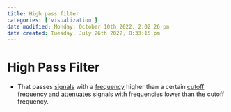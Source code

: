 ```yaml
---
title: High pass filter
categories: ['visualization']
date modified: Monday, October 10th 2022, 2:02:26 pm
date created: Tuesday, July 26th 2022, 8:33:15 pm
---
```


# High Pass Filter
- That passes [signals](https://en.wikipedia.org/wiki/Signal_(electrical_engineering) "Signal (electrical engineering)") with a [frequency](https://en.wikipedia.org/wiki/Frequency "Frequency") higher than a certain [cutoff frequency](https://en.wikipedia.org/wiki/Cutoff_frequency "Cutoff frequency") and [attenuates](https://en.wikipedia.org/wiki/Attenuate "Attenuate") signals with frequencies lower than the cutoff frequency.



